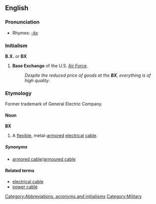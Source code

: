 {{see|Bx}}

==English==

===Pronunciation===
* Rhymes: [[Rhymes:English:-ěx|-ěx]]

===Initialism===
'''B.X.''' or '''BX'''
# '''Base Exchange''' of the U.S. [[Air Force]].
#:''Despite the reduced price of goods at the '''BX''', everything is of high quality''.

===Etymology===
Former trademark of General Electric Company.

====Noun====
'''BX'''
# A [[flexible]], metal-[[armored]] [[electrical]] [[cable]].

=====Synonyms=====
* [[armored cable]]/[[armoured cable]]

====Related terms====
* [[electrical cable]]
* [[power cable]]

[[Category:Abbreviations, acronyms and initialisms]]
[[Category:Military]]